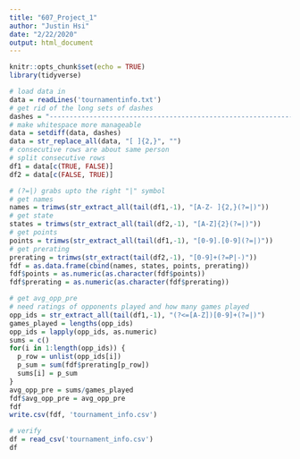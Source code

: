 ```yaml
---
title: "607_Project_1"
author: "Justin Hsi"
date: "2/22/2020"
output: html_document
---
```


```r
knitr::opts_chunk$set(echo = TRUE)
library(tidyverse)
```

```r
# load data in
data = readLines('tournamentinfo.txt')
# get rid of the long sets of dashes
dashes = "-----------------------------------------------------------------------------------------"
# make whitespace more manageable
data = setdiff(data, dashes)
data = str_replace_all(data, "[ ]{2,}", "")
# consecutive rows are about same person
# split consecutive rows
df1 = data[c(TRUE, FALSE)]
df2 = data[c(FALSE, TRUE)]

# (?=|) grabs upto the right "|" symbol
# get names
names = trimws(str_extract_all(tail(df1,-1), "[A-Z- ]{2,}(?=|)"))
# get state
states = trimws(str_extract_all(tail(df2,-1), "[A-Z]{2}(?=|)"))
# get points
points = trimws(str_extract_all(tail(df1,-1), "[0-9].[0-9](?=|)"))
# get prerating
prerating = trimws(str_extract(tail(df2,-1), "[0-9]+(?=P|-)"))
fdf = as.data.frame(cbind(names, states, points, prerating))
fdf$points = as.numeric(as.character(fdf$points))
fdf$prerating = as.numeric(as.character(fdf$prerating))

# get avg_opp_pre
# need ratings of opponents played and how many games played
opp_ids = str_extract_all(tail(df1,-1), "(?<=[A-Z])[0-9]+(?=|)")
games_played = lengths(opp_ids)
opp_ids = lapply(opp_ids, as.numeric)
sums = c()
for(i in 1:length(opp_ids)) {
  p_row = unlist(opp_ids[i])
  p_sum = sum(fdf$prerating[p_row])
  sums[i] = p_sum
}
avg_opp_pre = sums/games_played
fdf$avg_opp_pre = avg_opp_pre
fdf
write.csv(fdf, 'tournament_info.csv')
```
```r
# verify
df = read_csv('tournament_info.csv')
df
```